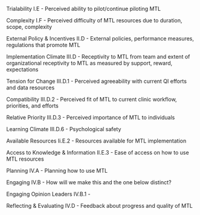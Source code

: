Trialability I.E - Perceived ability to pilot/continue piloting MTL  

Complexity I.F - Perceived difficulty of MTL resources due to duration, scope, complexity  

External Policy & Incentives II.D - External policies, performance measures, regulations that promote MTL  

Implementation Climate III.D - Receptivity to MTL from team and extent of organizational receptivity to MTL as measured by support, reward, expectations  

Tension for Change III.D.1 - Perceived agreeability with current QI efforts and data resources  

Compatibility III.D.2 - Perceived fit of MTL to current clinic workflow, priorities, and efforts  

Relative Priority III.D.3 - Perceived importance of MTL to individuals  

Learning Climate III.D.6 - Psychological safety  

Available Resources Ii.E.2 - Resources available for MTL implementation  

Access to Knowledge & Information II.E.3 - Ease of access on how to use MTL resources  

Planning IV.A - Planning how to use MTL  

Engaging IV.B - How will we make this and the one below distinct?  

Engaging Opinion Leaders IV.B.1 -   

Reflecting & Evaluating IV.D - Feedback about progress and quality of MTL  
